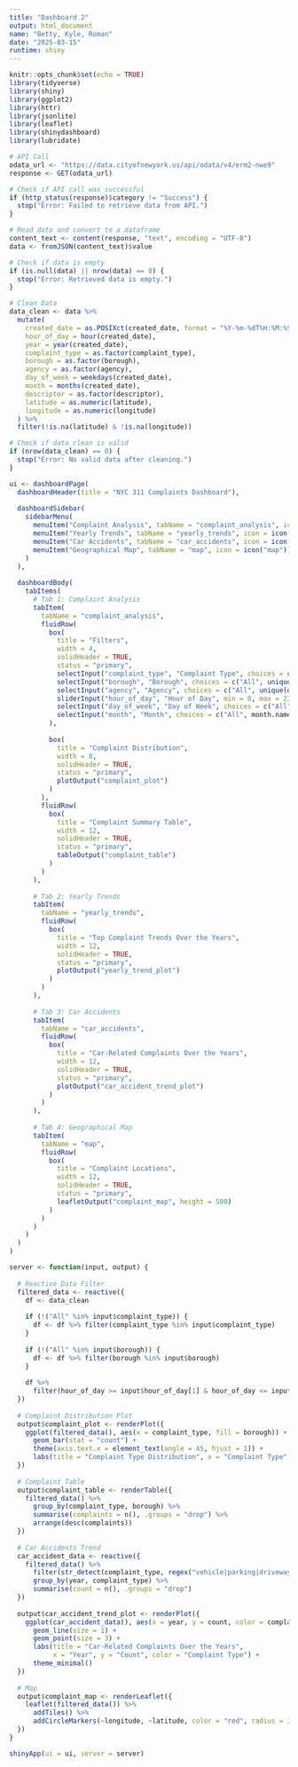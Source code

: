 ```yaml
---
title: "Dashboard 2"
output: html_document
name: "Betty, Kyle, Roman"
date: "2025-03-15"
runtime: shiny
---
```


```r
knitr::opts_chunk$set(echo = TRUE)
library(tidyverse)
library(shiny)
library(ggplot2)
library(httr)
library(jsonlite)
library(leaflet)
library(shinydashboard)
library(lubridate)
```
```r
# API Call
odata_url <- "https://data.cityofnewyork.us/api/odata/v4/erm2-nwe9"
response <- GET(odata_url)

# Check if API call was successful
if (http_status(response)$category != "Success") {
  stop("Error: Failed to retrieve data from API.")
}

# Read data and convert to a dataframe
content_text <- content(response, "text", encoding = "UTF-8")
data <- fromJSON(content_text)$value

# Check if data is empty
if (is.null(data) || nrow(data) == 0) {
  stop("Error: Retrieved data is empty.")
}

# Clean Data
data_clean <- data %>%
  mutate(
    created_date = as.POSIXct(created_date, format = "%Y-%m-%dT%H:%M:%S", tz = "UTC"),
    hour_of_day = hour(created_date),
    year = year(created_date),
    complaint_type = as.factor(complaint_type),
    borough = as.factor(borough),
    agency = as.factor(agency),
    day_of_week = weekdays(created_date),
    month = months(created_date),
    descriptor = as.factor(descriptor),
    latitude = as.numeric(latitude),
    longitude = as.numeric(longitude)
  ) %>%
  filter(!is.na(latitude) & !is.na(longitude))

# Check if data_clean is valid
if (nrow(data_clean) == 0) {
  stop("Error: No valid data after cleaning.")
}
```


```r
ui <- dashboardPage(
  dashboardHeader(title = "NYC 311 Complaints Dashboard"),
  
  dashboardSidebar(
    sidebarMenu(
      menuItem("Complaint Analysis", tabName = "complaint_analysis", icon = icon("chart-bar")),
      menuItem("Yearly Trends", tabName = "yearly_trends", icon = icon("line-chart")),
      menuItem("Car Accidents", tabName = "car_accidents", icon = icon("car")),
      menuItem("Geographical Map", tabName = "map", icon = icon("map"))
    )
  ),
  
  dashboardBody(
    tabItems(
      # Tab 1: Complaint Analysis
      tabItem(
        tabName = "complaint_analysis",
        fluidRow(
          box(
            title = "Filters",
            width = 4,
            solidHeader = TRUE,
            status = "primary",
            selectInput("complaint_type", "Complaint Type", choices = c("All", unique(data_clean$complaint_type)), selected = "All", multiple = TRUE),
            selectInput("borough", "Borough", choices = c("All", unique(data_clean$borough)), selected = "All", multiple = TRUE),
            selectInput("agency", "Agency", choices = c("All", unique(data_clean$agency)), selected = "All", multiple = TRUE),
            sliderInput("hour_of_day", "Hour of Day", min = 0, max = 23, value = c(0, 23), step = 1),
            selectInput("day_of_week", "Day of Week", choices = c("All", "Sunday", "Monday", "Tuesday", "Wednesday", "Thursday", "Friday", "Saturday"), selected = "All", multiple = TRUE),
            selectInput("month", "Month", choices = c("All", month.name), selected = "All", multiple = TRUE)
          ),
          
          box(
            title = "Complaint Distribution",
            width = 8,
            solidHeader = TRUE,
            status = "primary",
            plotOutput("complaint_plot")
          )
        ),
        fluidRow(
          box(
            title = "Complaint Summary Table",
            width = 12,
            solidHeader = TRUE,
            status = "primary",
            tableOutput("complaint_table")
          )
        )
      ),
      
      # Tab 2: Yearly Trends
      tabItem(
        tabName = "yearly_trends",
        fluidRow(
          box(
            title = "Top Complaint Trends Over the Years",
            width = 12,
            solidHeader = TRUE,
            status = "primary",
            plotOutput("yearly_trend_plot")
          )
        )
      ),
      
      # Tab 3: Car Accidents
      tabItem(
        tabName = "car_accidents",
        fluidRow(
          box(
            title = "Car-Related Complaints Over the Years",
            width = 12,
            solidHeader = TRUE,
            status = "primary",
            plotOutput("car_accident_trend_plot")
          )
        )
      ),
      
      # Tab 4: Geographical Map
      tabItem(
        tabName = "map",
        fluidRow(
          box(
            title = "Complaint Locations",
            width = 12,
            solidHeader = TRUE,
            status = "primary",
            leafletOutput("complaint_map", height = 500)
          )
        )
      )
    )
  )
)


```


```r
server <- function(input, output) {
  
  # Reactive Data Filter
  filtered_data <- reactive({
    df <- data_clean
    
    if (!("All" %in% input$complaint_type)) {
      df <- df %>% filter(complaint_type %in% input$complaint_type)
    }
    
    if (!("All" %in% input$borough)) {
      df <- df %>% filter(borough %in% input$borough)
    }
    
    df %>%
      filter(hour_of_day >= input$hour_of_day[1] & hour_of_day <= input$hour_of_day[2])
  })
  
  # Complaint Distribution Plot
  output$complaint_plot <- renderPlot({
    ggplot(filtered_data(), aes(x = complaint_type, fill = borough)) +
      geom_bar(stat = "count") +
      theme(axis.text.x = element_text(angle = 45, hjust = 1)) +
      labs(title = "Complaint Type Distribution", x = "Complaint Type", y = "Count")
  })
  
  # Complaint Table
  output$complaint_table <- renderTable({
    filtered_data() %>%
      group_by(complaint_type, borough) %>%
      summarise(complaints = n(), .groups = "drop") %>%
      arrange(desc(complaints))
  })
  
  # Car Accidents Trend
  car_accident_data <- reactive({
    filtered_data() %>%
      filter(str_detect(complaint_type, regex("vehicle|parking|driveway", ignore_case = TRUE))) %>%
      group_by(year, complaint_type) %>%
      summarise(count = n(), .groups = "drop")
  })
  
  output$car_accident_trend_plot <- renderPlot({
    ggplot(car_accident_data(), aes(x = year, y = count, color = complaint_type, group = complaint_type)) +
      geom_line(size = 1) +
      geom_point(size = 3) +
      labs(title = "Car-Related Complaints Over the Years",
           x = "Year", y = "Count", color = "Complaint Type") +
      theme_minimal()
  })
  
  # Map
  output$complaint_map <- renderLeaflet({
    leaflet(filtered_data()) %>%
      addTiles() %>%
      addCircleMarkers(~longitude, ~latitude, color = "red", radius = 3)
  })
}

shinyApp(ui = ui, server = server)

```

